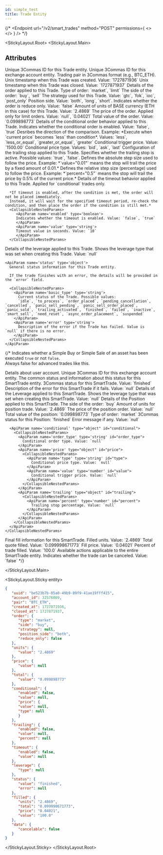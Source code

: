 ```yaml
---
id: simple_test
title: Trade Entity
---
```



{/* <Endpoint
url="/v2/smart_trades"
method="POST"
permissions={
<>
<Permission title="Permission" description="SMART_TRADES_WRITE" />
<Permission title="Security" description="SIGNED" />
</>
}
/> */}

<Separator />

<StickyLayout.Root>
   <StickyLayout.Main>
  <h2 className='entity-heading'>Attributes</h2>

  <ApiParam name='uuid' type='string' id="uuid">
    Unique 3Commas ID for this Trade entity.
  </ApiParam>

  <ApiParam name='account_id' type='integer' id="account_id">
    Unique 3Commas ID for this exchange account entity.
   </ApiParam>

  <ApiParam name='pair' type='string' id="pair">
    Trading pair in 3Commas format (e.g., BTC_ETH).
  </ApiParam>

  <ApiParam name='created_at' type='integer' id="created_at">
    Unix timestamp when this Trade was created. Value: `1727871936`
  </ApiParam>

  <ApiParam name='closed_at' type='integer' id="closed_at">
    Unix timestamp when this Trade was closed. Value: `1727871937`
  </ApiParam>

   <ApiParam name='order' type='object'>
      Details of the order applied to this Trade.
      <CollapsibleNestedParams>
         <ApiParam name='type' type='string'>
         Type of order: `market`, `limit`
         </ApiParam>
         <ApiParam name='side' type='string'>
         The side of the order: `buy`, `sell`
         </ApiParam>
         <ApiParam name='strategy' type='string'>
         The strategy used for this Trade. Value: `gtc`, `fok`, `ioc`, `post_only`
         </ApiParam>
         <ApiParam name='position_side' type='string'>
         Position side. Value: `both`, `long`, `short`. 
         </ApiParam>
         <ApiParam name='reduce_only' type='boolean'>
         Indicates whether the order is reduce only. Value: `false`
         </ApiParam>
      </CollapsibleNestedParams>
   </ApiParam>

   <ApiParam name='units' type='object' id="units">
      <CollapsibleNestedParams>
         <ApiParam name='value' type='string' id="value">
         Amount of units of BASE currency (ETH in this case) for this Trade. Value: `2.4869`
         </ApiParam>
      </CollapsibleNestedParams>
   </ApiParam>

   <ApiParam name='price' type='object'>
      <CollapsibleNestedParams>
         <ApiParam name='value' type='string' id="value">
         The price of the order. Applied only for limit orders. Value: `null`, `0.04021`
         </ApiParam>
      </CollapsibleNestedParams>
   </ApiParam>

   <ApiParam name='total' type='object' id="total">
      <CollapsibleNestedParams>
         <ApiParam name='value' type='string' id="value">
         Total value of the order. Value: `0.099898773`
         </ApiParam>
      </CollapsibleNestedParams>
   </ApiParam>

   <ApiParam name='conditional' type='object'>
      Details of the conditional order behavior applied to this Trade.
      <CollapsibleNestedParams>
         <ApiParam name='enabled' type='boolean'>
         Indicates whether the conditional order is enabled. Value: `false`, `true`
         </ApiParam>
         <ApiParam name='value' type='string'>
         Desribes the direction of the comparison. Example: *Execute when `current price` becomes `less` than condition*. Values: `less`, `less_or_equal`, `greater_or_equal`, `greater`
         </ApiParam>
         <ApiParam name='price' type='object'>
         <CollapsibleNestedParams>
            <ApiParam name='value' type='string'>
               Conditional trigger price. Value: `1500.00`
            </ApiParam>
            <ApiParam name='type' type='string'>
               Conditional price type. Values: `bid`, `ask`, `last`
            </ApiParam>
         </CollapsibleNestedParams>
         </ApiParam>
      </CollapsibleNestedParams>
   </ApiParam>

   <ApiParam name='trailing' type='object'>
   Configuration of the trailing stop applied to this Trade.
   <CollapsibleNestedParams>
      <ApiParam name='enabled' type='boolean'>
         Specifies whether the trailing stop is active. Possible values: `true`, `false`.
      </ApiParam>
      <ApiParam name='value' type='string'>
         Defines the absolute step size used to follow the price.  
         Example: *`value="0.01"` means the stop will trail the price by a fixed amount of 0.01.*
      </ApiParam>
      <ApiParam name='percent' type='string'>
         Defines the relative step size (percentage) used to follow the price.  
         Example: *`percent="0.5"` means the stop will trail the price by 0.5% of the current price.*
      </ApiParam>
   </CollapsibleNestedParams>
   </ApiParam>

   <ApiParam name='timeout' type='object'>
      Details of the timeout behavior applied to this Trade. Applied for `conditional` trades only. 
      
      *If timeout is enabled, after the condition is met, the order will not be placed immediately.
      Instead, it will wait for the specified timeout period, re-check the condition, and then place the order if the condition is still met.*
      <CollapsibleNestedParams>
         <ApiParam name='enabled' type='boolean'>
         Indicates whether the timeout is enabled. Value: `false`, `true`
         </ApiParam>
         <ApiParam name='value' type='string'>
         Timeout value in seconds. Value: `10`
         </ApiParam>
      </CollapsibleNestedParams>
   </ApiParam>

   <ApiParam name='leverage' type='object'>
      Details of the leverage applied to this Trade.
      <CollapsibleNestedParams>
         <ApiParam name='type' type='string'>
         Shows the leverage type that was set when creating this Trade. Value: `null`
         </ApiParam>
      </CollapsibleNestedParams>
   </ApiParam>

    <ApiParam name='status' type='object'>
      General status information for this Trade entity.

      If the trade finishes with an error, the details will be provided in the `error` field.

      <CollapsibleNestedParams>
        <ApiParam name='basic_type' type='string'>
          Current status of the Trade. Possible values:
          `idle`, `to_process`, `order_placed`, `pending_cancellation`, `cancelled`, `panic_sell_pending`, `panic_sell_order_placed`, `panic_sold`, `trailing_activated`, `finished`, `failed`, `inactive`, `smart_sell`, `need_reset`, `async_order_placement`, `suspended`
        </ApiParam>
        <ApiParam name='error' type='string'>
          Description of the error if the Trade has failed. Value is `null` if there is no error.
        </ApiParam>
      </CollapsibleNestedParams>
    </ApiParam>

  {/* <ApiParam name='instant' type='boolean' id="instant">
    Indicates whether a Simple Buy or Simple Sale of an asset has been executed `true` or not `false`.  
    Always false for advanced trades like this.
  </ApiParam>

  <ApiParam name='account' type='object'>
    Details about user account.
    <CollapsibleNestedParams>
      <ApiParam name='id' type='integer'>
        Unique 3Commas ID for this exchange account entity.
      </ApiParam>
    </CollapsibleNestedParams>
  </ApiParam>

  <CollapsibleApiParam name='status' type='object'>
    The common status and information about this status for this SmartTrade entity.
    <CollapsibleNestedParams>
      <ApiParam name='basic_type' type='string'>
        3Commas status for this SmartTrade. Value: `finished`
      </ApiParam>
      <ApiParam name='error' type='string'>
        Description of the error for this SmartTrade if it fails. Value: `null`
      </ApiParam>
    </CollapsibleNestedParams>
  </CollapsibleApiParam>

  <CollapsibleApiParam name='leverage' type='object'>
    Details of the Leverage applied to this SmartTrade.
    <CollapsibleNestedParams>
      <ApiParam name='type' type='string'>
        Shows the leverage type that was set when creating this SmartTrade. Value: `null`
      </ApiParam>
    </CollapsibleNestedParams>
  </CollapsibleApiParam>

  <CollapsibleApiParam name='position' type='object' id="position">
    Details of the Position applied to this SmartTrade.
    <CollapsibleNestedParams>
      <ApiParam name='type' type='string' id="type">
        The side of the order: `buy`
      </ApiParam>
      <ApiParam name='units' type='object' id="units">
        <CollapsibleNestedParams>
          <ApiParam name='value' type='string' id="value">
            Amount of units for position trade. Value: `2.4869`
          </ApiParam>
        </CollapsibleNestedParams>
      </ApiParam>
      <ApiParam name='price' type='object'>
        <CollapsibleNestedParams>
          <ApiParam name='value' type='number' id="value">
            The price of the position order. Value: `null`
          </ApiParam>
        </CollapsibleNestedParams>
      </ApiParam>
      <ApiParam name='total' type='number' id="total">
        Total value of the position: `0.099898773`
      </ApiParam>
      <ApiParam name='order_type' type='string' id="order_type">
        Type of order: `market`
      </ApiParam>
      <ApiParam name='status' type='object'>
        <CollapsibleNestedParams>
          <ApiParam name='basic_type' type='string' id="basic_type">
            3Commas status for this Position: `finished`
          </ApiParam>
          <ApiParam name='error' type='string' id="error">
            Error message if any. Value: `null`
          </ApiParam>
        </CollapsibleNestedParams>
      </ApiParam>

      <ApiParam name='conditional' type="object" id="conditional">
        <CollapsibleNestedParams>
          <ApiParam name='order_type' type='string' id="order_type">
            Conditional order type. Value: `null`
          </ApiParam>
          <ApiParam name='price' type="object" id="price">
            <CollapsibleNestedParams>
              <ApiParam name='type' type='string' id="type">
                Conditional price type. Value: `null`
              </ApiParam>
              <ApiParam name='value' type='number' id="value">
                Conditional trigger price. Value: `null`
              </ApiParam>
            </CollapsibleNestedParams>
          </ApiParam>
          <ApiParam name='trailing' type="object" id="trailing">
            <CollapsibleNestedParams>
              <ApiParam name='percent' type='number' id="percent">
                Trailing stop percentage. Value: `null`
              </ApiParam>
            </CollapsibleNestedParams>
          </ApiParam>
        </CollapsibleNestedParams>
      </ApiParam>
    </CollapsibleNestedParams>
  </CollapsibleApiParam>  

  <CollapsibleApiParam name='filled' type='object'>
    Final fill information for this SmartTrade.
    <CollapsibleNestedParams>
      <ApiParam name='units' type='string'>
        Filled units. Value: `2.4869`
      </ApiParam>
      <ApiParam name='total' type='string'>
        Total quote filled. Value: `0.099998671773`
      </ApiParam>
      <ApiParam name='price' type='string'>
        Fill price. Value: `0.04021`
      </ApiParam>
      <ApiParam name='value' type='string'>
        Percent of trade filled. Value: `100.0`
      </ApiParam>
    </CollapsibleNestedParams>
  </CollapsibleApiParam>

  <CollapsibleApiParam name='data' type='object' id="data">
    Available actions applicable to the entire SmartTrade entity.
    <CollapsibleNestedParams>
      <ApiParam name='cancelable' type='boolean' id="cancelable">
        Indicates whether the trade can be canceled. Value: `false`
      </ApiParam>
    </CollapsibleNestedParams>
  </CollapsibleApiParam> */}

</StickyLayout.Main>

<StickyLayout.Sticky entity>
```json
{
   "uuid": "be523b7b-05a0-49b9-89f9-41ae19fff415",
   "account_id": 32576869,
   "pair": "BTC_ETH",
   "created_at": 1727871936,
   "closed_at": 1727871937,
   "order": {
      "type": "market",
      "side": "buy",
      "strategy": null,
      "position_side": "both",
      "reduce_only": false
   },
   "units": {
      "value": "2.4869"
   },
   "price": {
      "value": null
   },
   "total": {
      "value": "0.099898773"
   },
   "conditional": {
      "enabled": false,
      "value": null,
      "price": {
      "value": null,
      "type": null
      }
   },
   "trailing": {
      "enabled": false,
      "value": null,
      "percent": null
   },
   "timeout": {
      "enabled": false,
      "value": null
   },
   "leverage": {
      "type": null
   },
   "status": {
      "value": "finished",
      "error": null
   },
   "filled": {
      "units": "2.4869",
      "total": "0.099998671773",
      "price": "0.04021",
      "value": "100.0"
   },
   "data": {
      "cancelable": false
   }
}
```
</StickyLayout.Sticky>
</StickyLayout.Root>